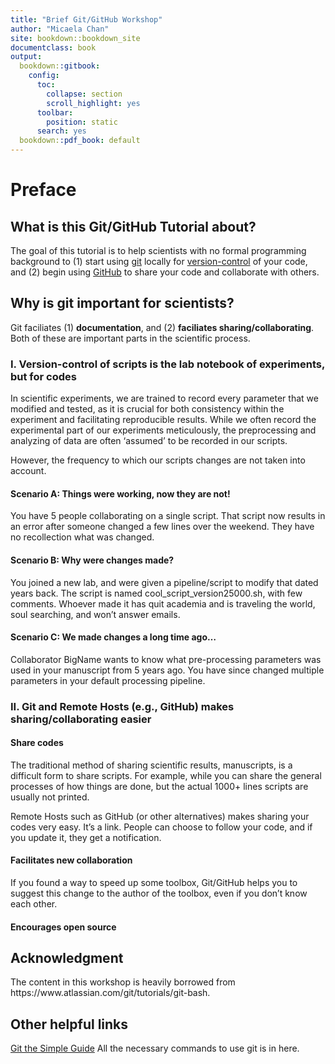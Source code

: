 ```yaml
---
title: "Brief Git/GitHub Workshop"
author: "Micaela Chan"
site: bookdown::bookdown_site
documentclass: book
output:
  bookdown::gitbook: 
    config:
      toc:
        collapse: section
        scroll_highlight: yes
      toolbar:
        position: static
      search: yes
  bookdown::pdf_book: default
---
```


# Preface {-} 
## What is this Git/GitHub Tutorial about? {-} 

The goal of this tutorial is to help scientists with no formal programming background to (1) start using [git](https://git-scm.com/) locally for [version-control](https://en.wikipedia.org/wiki/Version_control) of your code, and (2) begin using [GitHub](https://github.com) to share your code and collaborate with others.


## Why is git important for scientists? {-} 

Git faciliates (1) **documentation**, and (2) **faciliates sharing/collaborating**. Both of these are important parts in the scientific process. 

### I. Version-control of scripts is the lab notebook of experiments, but for codes{-} 

In scientific experiments, we are trained to record every parameter that we modified and tested, as it is crucial for both consistency  within the experiment and facilitating reproducible results. While we often record the experimental part of our experiments meticulously, the preprocessing and analyzing of data are often ‘assumed’ to be recorded in our scripts. 

However, the frequency to which our scripts changes are not taken into account. 

#### Scenario A: Things were working, now they are not!{-} 
You have 5 people collaborating on a single script. That script now results in an error after someone changed a few lines over the weekend. They have no recollection what was changed. 

#### Scenario B: Why were changes made? {-} 
You joined a new lab, and were given a pipeline/script to modify that dated years back. The script is named cool_script_version25000.sh, with few comments. Whoever made it has quit academia and is traveling the world, soul searching, and won’t answer emails. 

#### Scenario C: We made changes a long time ago… {-} 
Collaborator BigName wants to know what pre-processing parameters was used in your manuscript from 5 years ago.  You have since changed multiple parameters in your default processing pipeline.

### II. Git and Remote Hosts (e.g., GitHub) makes sharing/collaborating easier {-} 

#### Share codes {-} 
The traditional method of sharing scientific results, manuscripts, is a difficult form to share scripts. For example, while you can share the general processes of how things are done, but the actual 1000+ lines scripts are usually not printed. 

Remote Hosts such as GitHub (or other alternatives) makes sharing your codes very easy. It’s a link. People can choose to follow your code, and if you update it, they get a notification. 

#### Facilitates new collaboration {-} 
If you found a way to speed up some toolbox, Git/GitHub helps you to suggest this change to the author of the toolbox, even if you don’t know each other.

#### Encourages open source {-} 

## Acknowledgment {-} 
The content in this workshop is heavily borrowed from https://www.atlassian.com/git/tutorials/git-bash.


## Other helpful links {-}

[Git the Simple Guide](https://rogerdudler.github.io/git-guide/)
All the necessary commands to use git is in here.

